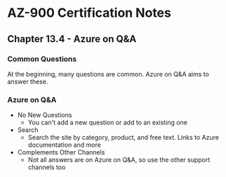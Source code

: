 # AZ-900 Certification Notes
## Chapter 13.4 - Azure on Q&A

### Common Questions
At the beginning, many questions are common. Azure on Q&A aims to answer these.

### Azure on Q&A
* No New Questions
	* You can't add a new question or add to an existing one
* Search
	* Search the site by category, product, and free text. Links to Azure documentation and more
* Complements Other Channels
	* Not all answers are on Azure on Q&A, so use the other support channels too